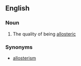==English==

===Noun===
{{en-noun|-}}

# The quality of being [[allosteric]]

===Synonyms===
* [[allosterism]]